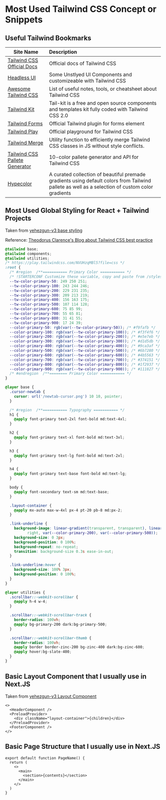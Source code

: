 # Most Used Tailwind CSS Concept or Snippets

## Useful Tailwind Bookmarks

| Site Name                                                                       | Description                                                                                                                                     |
| ------------------------------------------------------------------------------- | :---------------------------------------------------------------------------------------------------------------------------------------------- |
| [Tailwind CSS Official Docs](https://tailwindcss.dev/)                          | Official docs of Tailwind CSS                                                                                                                   |
| [Headless UI](https://headlessui.dev/)                                          | Some Unstlyed UI Components and customizeable with Tailwind CSS                                                                                 |
| [Awesome Tailwind CSS](https://github.com/aniftyco/awesome-tailwindcss)         | List of useful notes, tools, or cheatsheet about Tailwind CSS                                                                                   |
| [Tailwind Kit](https://www.tailwind-kit.com/)                                   | Tail-kit is a free and open source components and templates kit fully coded with Tailwind CSS 2.0                                               |
| [Tailwind Forms](https://github.com/tailwindlabs/tailwindcss-forms)             | Official Tailwind plugin for forms element                                                                                                      |
| [Tailwind Play](https://play.tailwindcss.com/)                                  | Official playground for Tailwind CSS                                                                                                            |
| [Tailwind Merge](https://github.com/dcastil/tailwind-merge)                     | Utility function to efficiently merge Tailwind CSS classes in JS without style conflicts.                                                       |
| [Tailwind CSS Pallete Generator](https://tailwind.simeongriggs.dev/blue/3B82F6) | 10-color pallete generator and API for Tailwind CSS                                                                                             |
| [Hypecolor](https://hypercolor.dev/)                                            | A curated collection of beautiful premade gradients using default colors from Tailwind pallete as well as a selection of custom color gradients |

## Most Used Global Styling for React + Tailwind Projects

Taken from [yehezgun-v3 base styling](https://github.com/yehezkielgunawan/yehezgun-v3/blob/main/src/styles/globals.css)

Reference: [Theodorus Clarence's Blog about Tailwind CSS best practice](https://theodorusclarence.com/blog/tailwindcss-best-practice)

```css
@tailwind base;
@tailwind components;
@tailwind utilities;
/* https://play.tailwindcss.com/NVUHzqMBl5?file=css */
:root {
  /* #region  /**=========== Primary Color =========== */
  /* !STARTERCONF Customize these variable, copy and paste from /styles/colors.css for list of colors */
  --tw-color-primary-50: 249 250 251;
  --tw-color-primary-100: 243 244 246;
  --tw-color-primary-200: 229 231 235;
  --tw-color-primary-300: 209 213 219;
  --tw-color-primary-400: 156 163 175;
  --tw-color-primary-500: 107 114 128;
  --tw-color-primary-600: 75 85 99;
  --tw-color-primary-700: 55 65 81;
  --tw-color-primary-800: 31 41 55;
  --tw-color-primary-900: 17 24 39;
  --color-primary-50: rgb(var(--tw-color-primary-50)); /* #f9fafb */
  --color-primary-100: rgb(var(--tw-color-primary-100)); /* #f3f4f6 */
  --color-primary-200: rgb(var(--tw-color-primary-200)); /* #e5e7eb */
  --color-primary-300: rgb(var(--tw-color-primary-300)); /* #d1d5db */
  --color-primary-400: rgb(var(--tw-color-primary-400)); /* #9ca3af */
  --color-primary-500: rgb(var(--tw-color-primary-500)); /* #6b7280 */
  --color-primary-600: rgb(var(--tw-color-primary-600)); /* #4b5563 */
  --color-primary-700: rgb(var(--tw-color-primary-700)); /* #374151 */
  --color-primary-800: rgb(var(--tw-color-primary-800)); /* #1f2937 */
  --color-primary-900: rgb(var(--tw-color-primary-900)); /* #111827 */
  /* #endregion  /**======== Primary Color =========== */
}

@layer base {
  .cursor-newtab {
    cursor: url('/newtab-cursor.png') 10 10, pointer;
  }

  /* #region  /**=========== Typography =========== */
  h1 {
    @apply font-primary text-2xl font-bold md:text-4xl;
  }

  h2 {
    @apply font-primary text-xl font-bold md:text-3xl;
  }

  h3 {
    @apply font-primary text-lg font-bold md:text-2xl;
  }

  h4 {
    @apply font-primary text-base font-bold md:text-lg;
  }

  body {
    @apply font-secondary text-sm md:text-base;
  }

  .layout-container {
    @apply mx-auto max-w-4xl px-4 pt-20 pb-8 md:px-2;
  }

  .link-underline {
    background-image: linear-gradient(transparent, transparent), linear-gradient(to
          right, var(--color-primary-200), var(--color-primary-500));
    background-size: 0 3px;
    background-position: 0 100%;
    background-repeat: no-repeat;
    transition: background-size 0.3s ease-in-out;
  }

  .link-underline:hover {
    background-size: 100% 3px;
    background-position: 0 100%;
  }
}

@layer utilities {
  .scrollbar::-webkit-scrollbar {
    @apply h-4 w-4;
  }

  .scrollbar::-webkit-scrollbar-track {
    border-radius: 100vh;
    @apply bg-primary-200 dark:bg-primary-500;
  }

  .scrollbar::-webkit-scrollbar-thumb {
    border-radius: 100vh;
    @apply border border-zinc-200 bg-zinc-400 dark:bg-zinc-600;
    @apply hover:bg-slate-400;
  }
}
```

## Basic Layout Component that I usually use in Next.JS

Taken from [yehezgun-v3 Layout Component](https://github.com/yehezkielgunawan/yehezgun-v3/blob/main/src/components/layouts/Layout.tsx)

```tsx
<>
  <HeaderComponent />
  <PreloadProvider>
    <div className="layout-container">{children}</div>
  </PreloadProvider>
  <FooterComponent />
</>
```

## Basic Page Structure that I usually use in Next.JS

```tsx
export default function PageName() {
  return (
    <>
      <main>
        <section>{contents}</section>
      </main>
    </>
  )
}
```
